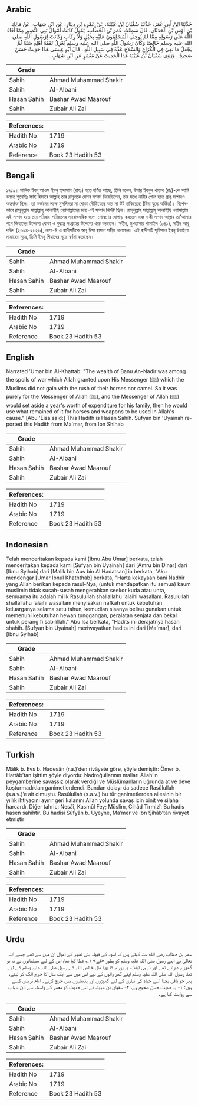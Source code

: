 ## Arabic


<div dir="rtl" lang="ar" style={{fontSize:'larger',backgroundColor:'#f8f9fa',padding:20}}>
حَدَّثَنَا ابْنُ أَبِي عُمَرَ، حَدَّثَنَا سُفْيَانُ بْنُ عُيَيْنَةَ، عَنْ عَمْرِو بْنِ دِينَارٍ، عَنِ ابْنِ شِهَابٍ، عَنْ مَالِكِ بْنِ أَوْسِ بْنِ الْحَدَثَانِ، قَالَ سَمِعْتُ عُمَرَ بْنَ الْخَطَّابِ، يَقُولُ كَانَتْ أَمْوَالُ بَنِي النَّضِيرِ مِمَّا أَفَاءَ اللَّهُ عَلَى رَسُولِهِ مِمَّا لَمْ يُوجِفِ الْمُسْلِمُونَ عَلَيْهِ بِخَيْلٍ وَلاَ رِكَابٍ وَكَانَتْ لِرَسُولِ اللَّهِ صلى الله عليه وسلم خَالِصًا وَكَانَ رَسُولُ اللَّهِ صلى الله عليه وسلم يَعْزِلُ نَفَقَةَ أَهْلِهِ سَنَةً ثُمَّ يَجْعَلُ مَا بَقِيَ فِي الْكُرَاعِ وَالسِّلاَحِ عُدَّةً فِي سَبِيلِ اللَّهِ ‏.‏ قَالَ أَبُو عِيسَى هَذَا حَدِيثٌ حَسَنٌ صَحِيحٌ ‏.‏ وَرَوَى سُفْيَانُ بْنُ عُيَيْنَةَ هَذَا الْحَدِيثَ عَنْ مَعْمَرٍ عَنِ ابْنِ شِهَابٍ ‏.‏
</div>
<div style={{backgroundColor:'#f8f9fa',padding:20, marginBottom: 10}}><table> <thead> <tr> <th>Grade</th> <th></th> </tr> </thead> <tbody> <tr><td>Sahih</td><td>Ahmad Muhammad Shakir</td></tr><tr><td>Sahih</td><td>Al-Albani</td></tr><tr><td>Hasan Sahih</td><td>Bashar Awad Maarouf</td></tr><tr><td>Sahih</td><td>Zubair Ali Zai</td></tr></tbody></table><table> <thead> <tr> <th>References:</th> <th></th> </tr> </thead> <tbody><tr><td>Hadith No</td><td>1719</td></tr><tr><td>Arabic No</td><td>1719</td></tr><tr><td>Reference</td><td>Book 23 Hadith 53</td></tr></tbody></table></div>

## Bengali


<div dir="ltr" lang="bn" style={{fontSize:'larger',backgroundColor:'#f8f9fa',padding:20}}>
১৭১৯। মালিক ইবনু আওস ইবনু হাদাসান (রাহঃ) হতে বর্ণিত আছে, তিনি বলেন, উমার ইবনুল খাত্তাব (রাঃ)-কে আমি বলতে শুনেছিঃ ফাই হিসাবে আল্লাহ তার রাসূলকে যেসব সম্পদ দিয়েছিলেন, তার মধ্যে নায়ীর গোত্র হতে প্রাপ্ত সম্পদও অন্তর্ভুক্ত ছিল। তা অর্জনের লক্ষে মুসলিমরা না ঘোড়া দৌড়িয়েছে আর না উট হাকিয়েছে (বিনা যুদ্ধে অর্জিত)। বিশেষভাবে রাসূলুল্লাহ সাল্লাল্লাহু আলাইহি ওয়াসাল্লামের জন্য এই সম্পদ নির্দিষ্ট ছিল। রাসূলুল্লাহ সাল্লাল্লাহু আলাইহি ওয়াসাল্লাম এই সম্পদ হতে তার পরিবার-পরিজনের সাংবাৎসরিক ভরণ-পোষণের যোগাড় করতেন এবং বাকী সম্পদ আল্লাহ তা'আলার পথে জিহাদের উদ্দেশ্যে ঘোড়া ও যুদ্ধাস্ত্র সংগ্রহের উদ্দেশ্যে খরচ করতেন। সহীহ, মুখতাসার শামাইল (৩৪১), সহীহ আবূ দাউদ (২৬২৪-২৬২৬), নাসা-ঈ এ হাদীসটিকে আবূ ঈসা হাসান সহীহ বলেছেন। এই হাদীসটি সুফিয়ান ইবনু উয়াইনা মামারের সূত্রে, তিনি ইবনু শিহাবের সূত্রে বর্ণনা করেছেন।
</div>
<div style={{backgroundColor:'#f8f9fa',padding:20, marginBottom: 10}}><table> <thead> <tr> <th>Grade</th> <th></th> </tr> </thead> <tbody> <tr><td>Sahih</td><td>Ahmad Muhammad Shakir</td></tr><tr><td>Sahih</td><td>Al-Albani</td></tr><tr><td>Hasan Sahih</td><td>Bashar Awad Maarouf</td></tr><tr><td>Sahih</td><td>Zubair Ali Zai</td></tr></tbody></table><table> <thead> <tr> <th>References:</th> <th></th> </tr> </thead> <tbody><tr><td>Hadith No</td><td>1719</td></tr><tr><td>Arabic No</td><td>1719</td></tr><tr><td>Reference</td><td>Book 23 Hadith 53</td></tr></tbody></table></div>

## English


<div dir="ltr" lang="en" style={{fontSize:'larger',backgroundColor:'#f8f9fa',padding:20}}>
Narrated 'Umar bin Al-Khattab: "The wealth of Banu An-Nadir was among the spoils of war which Allah granted upon His Messenger (ﷺ) which the Muslims did not gain with the rush of their horses nor camel. So it was purely for the Messenger of Allah (ﷺ), and the Messenger of Allah (ﷺ) would set aside a year's worth of expenditure for his family, then he would use what remained of it for horses and weapons to be used in Allah's cause." [Abu 'Eisa said:] This Hadith is Hasan Sahih. Sufyan bin 'Uyainah reported this Hadith from Ma'mar, from Ibn Shihab
</div>
<div style={{backgroundColor:'#f8f9fa',padding:20, marginBottom: 10}}><table> <thead> <tr> <th>Grade</th> <th></th> </tr> </thead> <tbody> <tr><td>Sahih</td><td>Ahmad Muhammad Shakir</td></tr><tr><td>Sahih</td><td>Al-Albani</td></tr><tr><td>Hasan Sahih</td><td>Bashar Awad Maarouf</td></tr><tr><td>Sahih</td><td>Zubair Ali Zai</td></tr></tbody></table><table> <thead> <tr> <th>References:</th> <th></th> </tr> </thead> <tbody><tr><td>Hadith No</td><td>1719</td></tr><tr><td>Arabic No</td><td>1719</td></tr><tr><td>Reference</td><td>Book 23 Hadith 53</td></tr></tbody></table></div>

## Indonesian


<div dir="ltr" lang="id" style={{fontSize:'larger',backgroundColor:'#f8f9fa',padding:20}}>
Telah menceritakan kepada kami [Ibnu Abu Umar] berkata, telah menceritakan kepada kami [Sufyan bin Uyainah] dari [Amru bin Dinar] dari [Ibnu Syihab] dari [Malik bin Aus bin Al Hadatsan] ia berkata, "Aku mendengar [Umar Ibnul Khaththab] berkata, "Harta kekayaan bani Nadhir yang Allah berikan kepada rasul-Nya, (untuk mendapatkan itu semua) kaum muslimin tidak susah-susah mengerahkan seekor kuda atau unta, semuanya itu adalah milik Rasulullah shallallahu 'alaihi wasallam. Rasulullah shallallahu 'alaihi wasallam menyisakan nafkah untuk kebutuhan keluarganya selama satu tahun, kemudian sisanya beliau gunakan untuk memenuhi kebutuhan hewan tunggangan, peralatan senjata dan bekal untuk perang fi sabilillah." Abu Isa berkata, "Hadits ini derajatnya hasan shahih. [Sufyan bin Uyainah] meriwayatkan hadits ini dari [Ma'mar], dari [Ibnu Syihab]
</div>
<div style={{backgroundColor:'#f8f9fa',padding:20, marginBottom: 10}}><table> <thead> <tr> <th>Grade</th> <th></th> </tr> </thead> <tbody> <tr><td>Sahih</td><td>Ahmad Muhammad Shakir</td></tr><tr><td>Sahih</td><td>Al-Albani</td></tr><tr><td>Hasan Sahih</td><td>Bashar Awad Maarouf</td></tr><tr><td>Sahih</td><td>Zubair Ali Zai</td></tr></tbody></table><table> <thead> <tr> <th>References:</th> <th></th> </tr> </thead> <tbody><tr><td>Hadith No</td><td>1719</td></tr><tr><td>Arabic No</td><td>1719</td></tr><tr><td>Reference</td><td>Book 23 Hadith 53</td></tr></tbody></table></div>

## Turkish


<div dir="ltr" lang="tr" style={{fontSize:'larger',backgroundColor:'#f8f9fa',padding:20}}>
Mâlik b. Evs b. Hadesân (r.a.)’den rivâyete göre, şöyle demiştir: Ömer b. Hattâb’tan işittim şöyle diyordu: Nadroğullarının malları Allah’ın peygamberine savaşsız olarak verdiği ve Müslümanların uğrunda at ve deve koşturmadıkları ganimetlerdendi. Bundan dolayı da sadece Rasûlullah (s.a.v.)’e ait olmuştu. Rasûlullah (s.a.v.) bu tür ganimetlerden ailesinin bir yıllık ihtiyacını ayırır geri kalanını Allah yolunda savaş için binit ve silaha harcardı. Diğer tahric: Nesâî, Kasmûl Fey; Müslim, Cihâd Tirmizî: Bu hadis hasen sahihtir. Bu hadisi Sûfyân b. Uyeyne, Ma’mer ve İbn Şihâb’tan rivâyet etmiştir
</div>
<div style={{backgroundColor:'#f8f9fa',padding:20, marginBottom: 10}}><table> <thead> <tr> <th>Grade</th> <th></th> </tr> </thead> <tbody> <tr><td>Sahih</td><td>Ahmad Muhammad Shakir</td></tr><tr><td>Sahih</td><td>Al-Albani</td></tr><tr><td>Hasan Sahih</td><td>Bashar Awad Maarouf</td></tr><tr><td>Sahih</td><td>Zubair Ali Zai</td></tr></tbody></table><table> <thead> <tr> <th>References:</th> <th></th> </tr> </thead> <tbody><tr><td>Hadith No</td><td>1719</td></tr><tr><td>Arabic No</td><td>1719</td></tr><tr><td>Reference</td><td>Book 23 Hadith 53</td></tr></tbody></table></div>

## Urdu


<div dir="rtl" lang="ur" style={{fontSize:'larger',backgroundColor:'#f8f9fa',padding:20}}>
عمر بن خطاب رضی الله عنہ کہتے ہیں کہ اسود کے قبیلہ بنی نضیر کے اموال ان میں سے تھے جسے اللہ تعالیٰ نے اپنے رسول صلی اللہ علیہ وسلم کو بطور «فے» ۱؎ عطا کیا تھا، اس کے لیے مسلمانوں نے نہ تو گھوڑے دوڑائے تھے اور نہ ہی اونٹ، یہ پورے کا پورا مال خالص اللہ کے رسول صلی اللہ علیہ وسلم کے لیے تھا، رسول اللہ صلی اللہ علیہ وسلم اپنے گھر والوں کے لیے اس میں سے ایک سال کا خرچ الگ کر لیتے، پھر جو باقی بچتا اسے جہاد کی تیاری کے لیے گھوڑوں اور ہتھیاروں میں خرچ کرتے۔ امام ترمذی کہتے ہیں: ۱- یہ حدیث حسن صحیح ہے، ۲- سفیان بن عیینہ نے اس حدیث کو معمر کے واسطہ سے ابن شہاب سے روایت کیا ہے۔
</div>
<div style={{backgroundColor:'#f8f9fa',padding:20, marginBottom: 10}}><table> <thead> <tr> <th>Grade</th> <th></th> </tr> </thead> <tbody> <tr><td>Sahih</td><td>Ahmad Muhammad Shakir</td></tr><tr><td>Sahih</td><td>Al-Albani</td></tr><tr><td>Hasan Sahih</td><td>Bashar Awad Maarouf</td></tr><tr><td>Sahih</td><td>Zubair Ali Zai</td></tr></tbody></table><table> <thead> <tr> <th>References:</th> <th></th> </tr> </thead> <tbody><tr><td>Hadith No</td><td>1719</td></tr><tr><td>Arabic No</td><td>1719</td></tr><tr><td>Reference</td><td>Book 23 Hadith 53</td></tr></tbody></table></div>